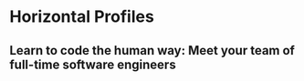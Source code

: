 

<Meta title=" Horizontal Profiles" />

# Horizontal Profiles

<Canvas>
  <Story name="Featured Staff">
    <div className="horizontal-profile-list__title">
      <h2>Learn to code the human way: Meet your team of full-time software engineers</h2>
      <div className="horizontal-profile-list__container">
        <HorizontalProfile
          name="Kylee Acker"
          headshotUrl="https://placekitten.com/300/300"
          currentTitle="Sr. Experience Engineer"
          formerTitle="Pastry Chef"
          description="Philly civic engager, swam in the Schuylkill River once."
        />
        <HorizontalProfile
          name="Brianna Kincart"
          headshotUrl="https://placekitten.com/300/300"
          currentTitle="Dev Extraordinaire"
          formerTitle="Financial Analyst"
          description="yogi, runner."
        />
        <HorizontalProfile
          name="Alex Schwartz"
          headshotUrl="https://placekitten.com/300/300"
          currentTitle="Career Services Manager"
          formerTitle="Teacher"
          description="lifelong learner. Fan of books, games, and tea."
        />
        <HorizontalProfile
          name="Random Cat"
          headshotUrl="https://placekitten.com/300/300"
          currentTitle="Deep Thoughts Thinker"
          formerTitle="Kitten"
          description="unsure how I even got here."
        />
      </div>
    </div>
  </Story>
</Canvas>
